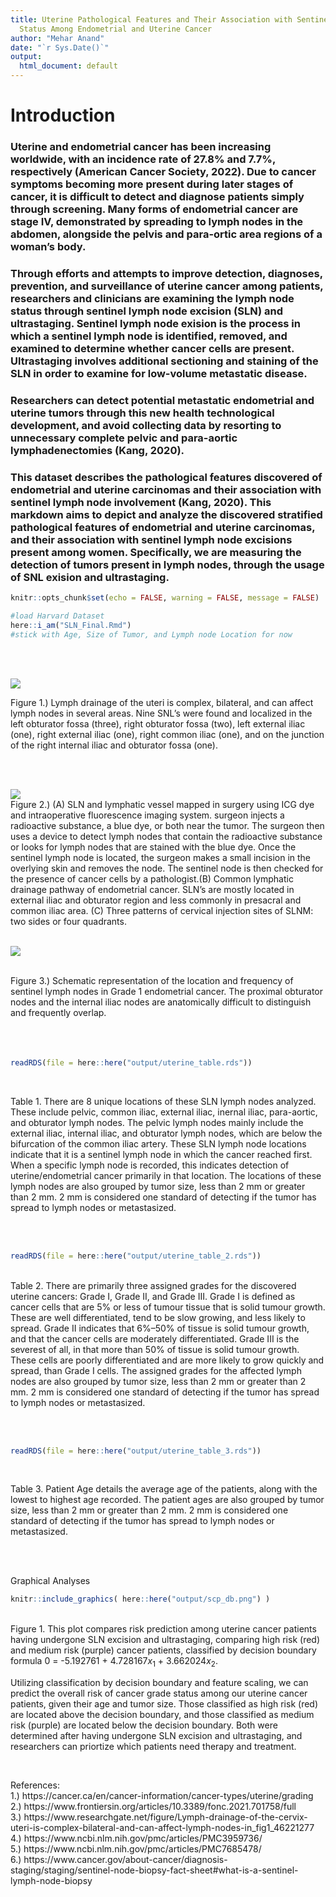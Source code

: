 ```yaml
---
title: Uterine Pathological Features and Their Association with Sentinel Lymph Node
  Status Among Endometrial and Uterine Cancer
author: "Mehar Anand"
date: "`r Sys.Date()`"
output:
  html_document: default
---
```



# Introduction

### Uterine and endometrial cancer has been increasing worldwide, with an incidence rate of 27.8% and 7.7%, respectively (American Cancer Society, 2022). Due to cancer symptoms becoming more present during later stages of cancer, it is difficult to detect and diagnose patients simply through screening. Many forms of endometrial cancer are stage IV, demonstrated by spreading to lymph nodes in the abdomen, alongside the pelvis and para-ortic area regions of a woman’s body. 
### Through efforts and attempts to improve detection, diagnoses, prevention, and surveillance of uterine cancer among patients, researchers and clinicians are examining the lymph node status through sentinel lymph node excision (SLN) and ultrastaging. Sentinel lymph node exision is the process in which a sentinel lymph node is identified, removed, and examined to determine whether cancer cells are present. Ultrastaging involves additional sectioning and staining of the SLN in order to examine for low-volume metastatic disease.
### Researchers can detect potential metastatic endometrial and uterine tumors through this new health technological development, and avoid collecting data by resorting to unnecessary complete pelvic and para-aortic lymphadenectomies (Kang, 2020). 
### This dataset describes the pathological features discovered of endometrial and uterine carcinomas and their association with sentinel lymph node involvement (Kang, 2020). This markdown aims to depict and analyze the discovered stratified pathological features of endometrial and uterine carcinomas, and their association with sentinel lymph node excisions present among women. Specifically, we are measuring the detection of tumors present in lymph nodes, through the usage of SNL exision and ultrastaging.



```r
knitr::opts_chunk$set(echo = FALSE, warning = FALSE, message = FALSE)
```

```r
#load Harvard Dataset
here::i_am("SLN_Final.Rmd")
#stick with Age, Size of Tumor, and Lymph node Location for now
```
<br>
<br>

![](graphics/Lymph_Drainage.png)


Figure 1.) Lymph drainage of the uteri is complex, bilateral, and can affect lymph nodes in several areas. Nine SNL's were found and localized in the left obturator fossa (three), right obturator fossa (two), left external iliac (one), right external iliac (one), right common iliac (one), and on the junction of the right internal iliac and obturator fossa (one). 

<br>
<br>

![](graphics/SLN_procedure.png)
<br>
Figure 2.) (A) SLN and lymphatic vessel mapped in surgery using ICG dye and intraoperative fluorescence imaging system.  surgeon injects a radioactive substance, a blue dye, or both near the tumor. The surgeon then uses a device to detect lymph nodes that contain the radioactive substance or looks for lymph nodes that are stained with the blue dye. Once the sentinel lymph node is located, the surgeon makes a small incision in the overlying skin and removes the node. The sentinel node is then checked for the presence of cancer cells by a pathologist.(B) Common lymphatic drainage pathway of endometrial cancer. SLN's are mostly located in external iliac and obturator region and less commonly in presacral and common iliac area. (C) Three patterns of cervical injection sites of SLNM: two sides or four quadrants.
<br>
<br>

![](graphics/Location_freq_SLN.png)


<br>
Figure 3.) Schematic representation of the location and frequency of sentinel lymph nodes in Grade 1 endometrial cancer. The proximal obturator nodes and the internal iliac nodes are anatomically difficult to distinguish and frequently overlap.
<br>
<br>
<br>
<br>
```r
readRDS(file = here::here("output/uterine_table.rds"))
```

<br>

Table 1. There are 8 unique locations of these SLN lymph nodes analyzed. These include pelvic, common iliac, external iliac, inernal iliac, para-aortic, and obturator lymph nodes. The pelvic lymph nodes mainly include the external iliac, internal iliac, and obturator lymph nodes, which are below the bifurcation of the common iliac artery. These SLN lymph node locations indicate that it is a sentinel lymph node in which the cancer reached first. When a specific lymph node is recorded, this indicates detection of uterine/endometrial cancer primarily in that location. The locations of these lymph nodes are also grouped by tumor size, less than 2 mm or greater than 2 mm. 2 mm is considered one standard of detecting if the tumor has spread to lymph nodes or metastasized.

<br>
<br>

```r
readRDS(file = here::here("output/uterine_table_2.rds"))
```
<br>
Table 2. There are primarily three assigned grades for the discovered uterine cancers: Grade I, Grade II, and Grade III. Grade I is defined as cancer cells that are 5% or less of tumour tissue that is solid tumour growth. These are well differentiated, tend to be slow growing, and less likely to spread. Grade II indicates that 6%–50% of tissue is solid tumour growth, and that the cancer cells are moderately differentiated. Grade III is the severest of all, in that more than 50% of tissue is solid tumour growth. These cells are poorly differentiated and are more likely to grow quickly and spread, than Grade I cells. The assigned grades for the affected lymph nodes are also grouped by tumor size, less than 2 mm or greater than 2 mm. 2 mm is considered one standard of detecting if the tumor has spread to lymph nodes or metastasized.


<br>
<br>
```r
readRDS(file = here::here("output/uterine_table_3.rds"))
```

<br>

Table 3. Patient Age details the average age of the patients, along with the lowest to highest age recorded. The patient ages are also grouped by tumor size, less than 2 mm or greater than 2 mm. 2 mm is considered one standard of detecting if the tumor has spread to lymph nodes or metastasized.

<br>
<br>

Graphical Analyses

```r
knitr::include_graphics( here::here("output/scp_db.png") )
```
<br>
Figure 1. This plot compares risk prediction among uterine cancer patients having undergone SLN excision and ultrastaging, comparing high risk (red) and medium risk (purple) cancer patients, classified by decision boundary formula  0 = -5.192761 + 4.728167$x_1$ + 3.662024$x_2$. 

Utilizing classification by decision boundary and feature scaling, we can predict the overall risk of cancer grade status among our uterine cancer patients, given their age and tumor size. Those classified as high risk (red) are located above the decision boundary, and those classified as medium risk (purple) are located below the decision boundary. Both were determined after having undergone SLN excision and ultrastaging, and researchers can priortize which patients need therapy and treatment.

<br>

References:
<br>
1.) https://cancer.ca/en/cancer-information/cancer-types/uterine/grading
<br>
2.) https://www.frontiersin.org/articles/10.3389/fonc.2021.701758/full
<br>
3.) https://www.researchgate.net/figure/Lymph-drainage-of-the-cervix-uteri-is-complex-bilateral-and-can-affect-lymph-nodes-in_fig1_46221277
<br>
4.) https://www.ncbi.nlm.nih.gov/pmc/articles/PMC3959736/
<br>
5.) https://www.ncbi.nlm.nih.gov/pmc/articles/PMC7685478/
<br>
6.) https://www.cancer.gov/about-cancer/diagnosis-staging/staging/sentinel-node-biopsy-fact-sheet#what-is-a-sentinel-lymph-node-biopsy